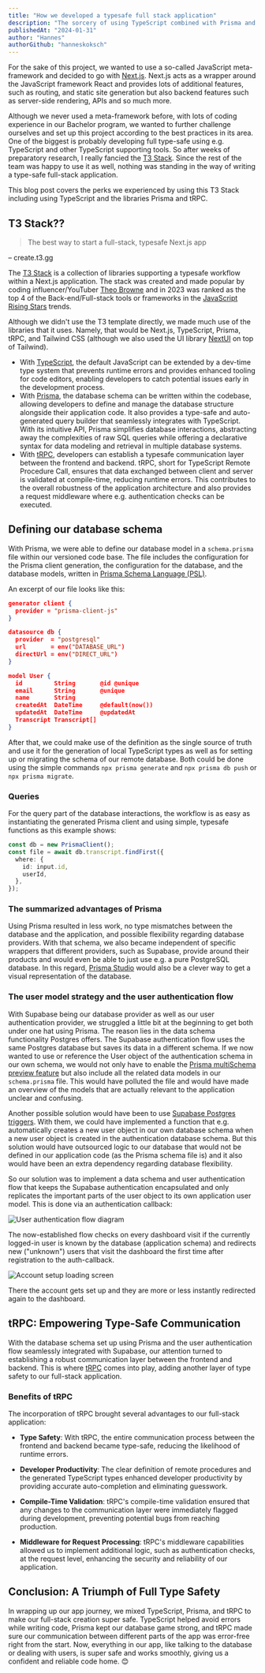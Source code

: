 ```yaml
---
title: "How we developed a typesafe full stack application"
description: "The sorcery of using TypeScript combined with Prisma and tRPC"
publishedAt: "2024-01-31"
author: "Hannes"
authorGithub: "hanneskoksch"
---
```


For the sake of this project, we wanted to use a so-called JavaScript meta-framework and decided to go with [Next.js](https://nextjs.org/). Next.js acts as a wrapper around the JavaScript framework React and provides lots of additional features, such as routing, and static site generation but also backend features such as server-side rendering, APIs and so much more.

Although we never used a meta-framework before, with lots of coding experience in our Bachelor program, we wanted to further challenge ourselves and set up this project according to the best practices in its area. One of the biggest is probably developing full type-safe using e.g. TypeScript and other TypeScript supporting tools. So after weeks of preparatory research, I really fancied the [T3 Stack](https://create.t3.gg/). Since the rest of the team was happy to use it as well, nothing was standing in the way of writing a type-safe full-stack application.

This blog post covers the perks we experienced by using this T3 Stack including using TypeScript and the libraries Prisma and tRPC.

## T3 Stack??

> The best way to start a full-stack, typesafe Next.js app

– create.t3.gg

The [T3 Stack](https://create.t3.gg/) is a collection of libraries supporting a typesafe workflow within a Next.js application. The stack was created and made popular by coding influencer/YouTuber [Theo Browne](https://www.youtube.com/@t3dotgg) and in 2023 was ranked as the top 4 of the Back-end/Full-stack tools or frameworks in the [JavaScript Rising Stars](https://risingstars.js.org/2023/en#section-nodejs-framework) trends.

Although we didn't use the T3 template directly, we made much use of the libraries that it uses. Namely, that would be Next.js, TypeScript, Prisma, tRPC, and Tailwind CSS (although we also used the UI library [NextUI](https://nextui.org/) on top of Tailwind).

- With [TypeScript](https://www.typescriptlang.org/), the default JavaScript can be extended by a dev-time type system that prevents runtime errors and provides enhanced tooling for code editors, enabling developers to catch potential issues early in the development process.
- With [Prisma](https://www.prisma.io/), the database schema can be written within the codebase, allowing developers to define and manage the database structure alongside their application code. It also provides a type-safe and auto-generated query builder that seamlessly integrates with TypeScript. With its intuitive API, Prisma simplifies database interactions, abstracting away the complexities of raw SQL queries while offering a declarative syntax for data modeling and retrieval in multiple database systems.
- With [tRPC](https://trpc.io/), developers can establish a typesafe communication layer between the frontend and backend. tRPC, short for TypeScript Remote Procedure Call, ensures that data exchanged between client and server is validated at compile-time, reducing runtime errors. This contributes to the overall robustness of the application architecture and also provides a request middleware where e.g. authentication checks can be executed.

## Defining our database schema

With Prisma, we were able to define our database model in a `schema.prisma` file within our versioned code base. The file includes the configuration for the Prisma client generation, the configuration for the database, and the database models, written in [Prisma Schema Language (PSL)](https://www.prisma.io/docs/orm/prisma-schema/overview#syntax).

An excerpt of our file looks like this:

```json
generator client {
  provider = "prisma-client-js"
}

datasource db {
  provider  = "postgresql"
  url       = env("DATABASE_URL")
  directUrl = env("DIRECT_URL")
}

model User {
  id         String       @id @unique
  email      String       @unique
  name       String
  createdAt  DateTime     @default(now())
  updatedAt  DateTime     @updatedAt
  Transcript Transcript[]
}
```

After that, we could make use of the definition as the single source of truth and use it for the generation of local TypeScript types as well as for setting up or migrating the schema of our remote database. Both could be done using the simple commands `npx prisma generate` and `npx prisma db push` or `npx prisma migrate`.

### Queries

For the query part of the database interactions, the workflow is as easy as instantiating the generated Prisma client and using simple, typesafe functions as this example shows:

```typescript
const db = new PrismaClient();
const file = await db.transcript.findFirst({
  where: {
    id: input.id,
    userId,
  },
});
```

### The summarized advantages of Prisma

Using Prisma resulted in less work, no type mismatches between the database and the application, and possible flexibility regarding database providers. With that schema, we also became independent of specific wrappers that different providers, such as Supabase, provide around their products and would even be able to just use e.g. a pure PostgreSQL database. In this regard, [Prisma Studio](https://www.prisma.io/studio) would also be a clever way to get a visual representation of the database.

### The user model strategy and the user authentication flow

With Supabase being our database provider as well as our user authentication provider, we struggled a little bit at the beginning to get both under one hat using Prisma. The reason lies in the data schema functionality Postgres offers. The Supabase authentication flow uses the same Postgres database but saves its data in a different schema. If we now wanted to use or reference the User object of the authentication schema in our own schema, we would not only have to enable the [Prisma multiSchema preview feature](https://www.prisma.io/docs/orm/prisma-schema/data-model/multi-schema) but also include all the related data models in our `schema.prisma` file. This would have polluted the file and would have made an overview of the models that are actually relevant to the application unclear and confusing.

Another possible solution would have been to use [Supabase Postgres triggers](https://supabase.com/docs/guides/database/postgres/triggers). With them, we could have implemented a function that e.g. automatically creates a new user object in our own database schema when a new user object is created in the authentication database schema. But this solution would have outsourced logic to our database that would not be defined in our application code (as the Prisma schema file is) and it also would have been an extra dependency regarding database flexibility.

So our solution was to implement a data schema and user authentication flow that keeps the Supabase authentication encapsulated and only replicates the important parts of the user object to its own application user model. This is done via an authentication callback:

![User authentication flow diagram](/images/blog/How-we-developed-a-typesafe-full-stack-application/User-authentication-flow.png)

The now-established flow checks on every dashboard visit if the currently logged-in user is known by the database (application schema) and redirects new ("unknown") users that visit the dashboard the first time after registration to the auth-callback.

![Account setup loading screen](/images/blog/How-we-developed-a-typesafe-full-stack-application/Account-gets-set-up.png)

There the account gets set up and they are more or less instantly redirected again to the dashboard.

## tRPC: Empowering Type-Safe Communication

With the database schema set up using Prisma and the user authentication flow seamlessly integrated with Supabase, our attention turned to establishing a robust communication layer between the frontend and backend. This is where [tRPC](https://trpc.io/) comes into play, adding another layer of type safety to our full-stack application.

### Benefits of tRPC

The incorporation of tRPC brought several advantages to our full-stack application:

- **Type Safety**: With tRPC, the entire communication process between the frontend and backend became type-safe, reducing the likelihood of runtime errors.

- **Developer Productivity**: The clear definition of remote procedures and the generated TypeScript types enhanced developer productivity by providing accurate auto-completion and eliminating guesswork.

- **Compile-Time Validation**: tRPC's compile-time validation ensured that any changes to the communication layer were immediately flagged during development, preventing potential bugs from reaching production.

- **Middleware for Request Processing**: tRPC's middleware capabilities allowed us to implement additional logic, such as authentication checks, at the request level, enhancing the security and reliability of our application.

## Conclusion: A Triumph of Full Type Safety

In wrapping up our app journey, we mixed TypeScript, Prisma, and tRPC to make our full-stack creation super safe. TypeScript helped avoid errors while writing code, Prisma kept our database game strong, and tRPC made sure our communication between different parts of the app was error-free right from the start. Now, everything in our app, like talking to the database or dealing with users, is super safe and works smoothly, giving us a confident and reliable code home. 😊
